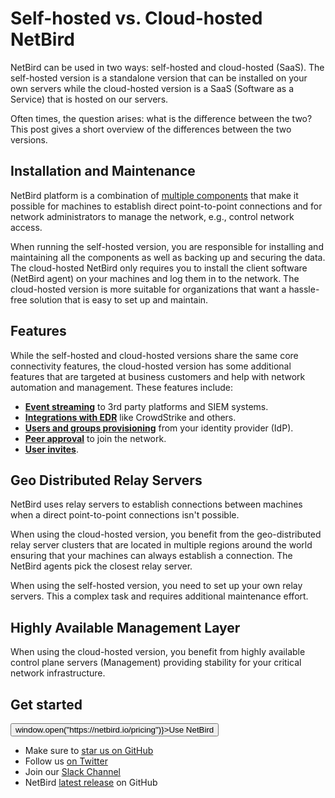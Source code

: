 # Self-hosted vs. Cloud-hosted NetBird

NetBird can be used in two ways: self-hosted and cloud-hosted (SaaS). The self-hosted version is a standalone version
that can be installed on your own servers while the cloud-hosted version is a SaaS (Software as a Service) that is hosted
on our servers.

Often times, the question arises: what is the difference between the two? This post gives a short overview of the
differences between the two versions.

## Installation and Maintenance

NetBird platform is a combination of [multiple components](/about-netbird/how-netbird-works) that make it possible for
machines to establish direct point-to-point connections and for network administrators to manage the network,
e.g., control network access.

When running the self-hosted version, you are responsible for installing and maintaining all the components as well as backing up
and securing the data.
The cloud-hosted NetBird only requires you to install the client software (NetBird agent) on your machines and log them in to the network.
The cloud-hosted version is more suitable for organizations that want a hassle-free solution that is easy to set up and maintain.

## Features

While the self-hosted and cloud-hosted versions share the same core connectivity features, the cloud-hosted version has
some additional features that are targeted at business customers and help with network automation and management. These features include:

- **[Event streaming](https://docs.netbird.io/how-to/activity-event-streaming)** to 3rd party platforms and SIEM systems.
- **[Integrations with EDR](https://docs.netbird.io/how-to/endpoint-detection-and-response)** like CrowdStrike and others.
- **[Users and groups provisioning](https://docs.netbird.io/how-to/idp-sync)** from your identity provider (IdP).
- **[Peer approval](/how-to/approve-peers)** to join the network.
- **[User invites](/how-to/add-users-to-your-network#direct-user-invites)**.

## Geo Distributed Relay Servers

NetBird uses relay servers to establish connections between machines when a direct point-to-point connections isn't possible.

When using the cloud-hosted version, you benefit from the geo-distributed relay server clusters that are located in multiple regions
around the world ensuring that your machines can always establish a connection. The NetBird agents pick the closest relay server.

When using the self-hosted version, you need to set up your own relay servers. This a complex task and requires additional
maintenance effort.

## Highly Available Management Layer

When using the cloud-hosted version, you benefit from highly available control plane servers (Management) providing stability for
your critical network infrastructure.

## Get started
<p float="center" >
    <Button name="button" className="button-5" onClick={() => window.open("https://netbird.io/pricing")}>Use NetBird</Button>
</p>

- Make sure to [star us on GitHub](https://github.com/netbirdio/netbird)
- Follow us [on Twitter](https://twitter.com/netbird)
- Join our [Slack Channel](https://join.slack.com/t/netbirdio/shared_invite/zt-2p5zwhm4g-8fHollzrQa5y4PZF5AEpvQ)
- NetBird [latest release](https://github.com/netbirdio/netbird/releases) on GitHub
